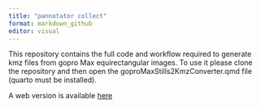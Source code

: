 ```yaml
---
title: "pannotator collect"
format: markdown_github
editor: visual
---
```


This repository contains the full code and workflow required to generate kmz files from gopro Max equirectangular images. To use it please clone the repository and then open the goproMaxStills2KmzConverter.qmd file (quarto must be installed).

A web version is available [here](https://nunzioknerr.github.io/pannotator_collect/)
